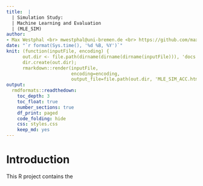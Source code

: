 ```yaml
---
title:  |
  | Simulation Study: 
  | Machine Learning and Evaluation 
  | (MLE_SIM)
author: 
- Max Westphal <br> mwestphal@uni-bremen.de <br> https://github.com/maxwestphal <br> https://www.linkedin.com/in/maxwestphal/ <br> https://www.anstat.uni-bremen.de/node/22
date: "`r format(Sys.time(), '%d %B, %Y')`"
knit: (function(inputFile, encoding) { 
      out.dir <- file.path(dirname(dirname(dirname(inputFile))), 'docs');
      dir.create(out.dir);
      rmarkdown::render(inputFile,
                        encoding=encoding, 
                        output_file=file.path(out.dir, 'MLE_SIM_ACC.html')) })
output: 
  rmdformats::readthedown:
    toc_depth: 3
    toc_float: true
    number_sections: true
    df_print: paged
    code_folding: hide
    css: styles.css
    keep_md: yes
---
```


# Introduction 

This R project contains the 



